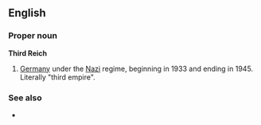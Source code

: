 ==English==

===Proper noun===
'''Third Reich'''

# [[Germany]] under the [[Nazi]] regime, beginning in 1933 and ending in 1945. Literally "third empire".

===See also===
* {{pedialite}}
